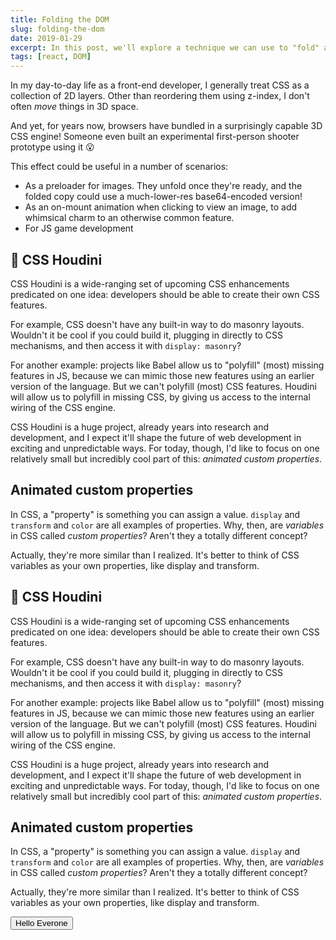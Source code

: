 ```yaml
---
title: Folding the DOM
slug: folding-the-dom
date: 2019-01-29
excerpt: In this post, we'll explore a technique we can use to "fold" a DOM node, like folding a letter in real-life. On that journey, we'll learn a lot about 3D transforms and CSS animation techniques!
tags: [react, DOM]
---
```


In my day-to-day life as a front-end developer, I generally treat CSS as a collection of 2D layers. Other than reordering them using z-index, I don't often _move_ things in 3D space.

And yet, for years now, browsers have bundled in a surprisingly capable 3D CSS engine! Someone even built an experimental first-person shooter prototype using it 😮

This effect could be useful in a number of scenarios:

- As a preloader for images. They unfold once they're ready, and the folded copy could use a much-lower-res base64-encoded version!
- As an on-mount animation when clicking to view an image, to add whimsical charm to an otherwise common feature.
- For JS game development


## 🎩 CSS Houdini

CSS Houdini is a wide-ranging set of upcoming CSS enhancements predicated on one idea: developers should be able to create their own CSS features.

For example, CSS doesn't have any built-in way to do masonry layouts. Wouldn't it be cool if you could build it, plugging in directly to CSS mechanisms, and then access it with `display: masonry`?

For another example: projects like Babel allow us to "polyfill" (most) missing features in JS, because we can mimic those new features using an earlier version of the language. But we can't polyfill (most) CSS features. Houdini will allow us to polyfill in missing CSS, by giving us access to the internal wiring of the CSS engine.

CSS Houdini is a huge project, already years into research and development, and I expect it'll shape the future of web development in exciting and unpredictable ways. For today, though, I'd like to focus on one relatively small but incredibly cool part of this: _animated custom properties_.

<BlogImage src="https://images.ctfassets.net/r6v5z5ozsdfh/1GqB1d1yJBsdKp6eCtnL1k/590e9963909c697a3c807634e1861008/Screenshot_2020-07-25_at_02.58.32.png" className="full-bleed" caption="the image is full bleed"/>

## Animated custom properties

In CSS, a "property" is something you can assign a value. `display` and `transform` and `color` are all examples of properties. Why, then, are _variables_ in CSS called _custom properties_? Aren't they a totally different concept?

Actually, they're more similar than I realized. It's better to think of CSS variables as your own properties, like display and transform.

## 🎩 CSS Houdini

CSS Houdini is a wide-ranging set of upcoming CSS enhancements predicated on one idea: developers should be able to create their own CSS features.

For example, CSS doesn't have any built-in way to do masonry layouts. Wouldn't it be cool if you could build it, plugging in directly to CSS mechanisms, and then access it with `display: masonry`?

For another example: projects like Babel allow us to "polyfill" (most) missing features in JS, because we can mimic those new features using an earlier version of the language. But we can't polyfill (most) CSS features. Houdini will allow us to polyfill in missing CSS, by giving us access to the internal wiring of the CSS engine.

CSS Houdini is a huge project, already years into research and development, and I expect it'll shape the future of web development in exciting and unpredictable ways. For today, though, I'd like to focus on one relatively small but incredibly cool part of this: _animated custom properties_.

## Animated custom properties

In CSS, a "property" is something you can assign a value. `display` and `transform` and `color` are all examples of properties. Why, then, are _variables_ in CSS called _custom properties_? Aren't they a totally different concept?

Actually, they're more similar than I realized. It's better to think of CSS variables as your own properties, like display and transform.

<Demo>
  <button>Hello Everone</button>
</Demo>

<LiveCodeEditor code={noInlineExample} id="folding-the-dom"/>
